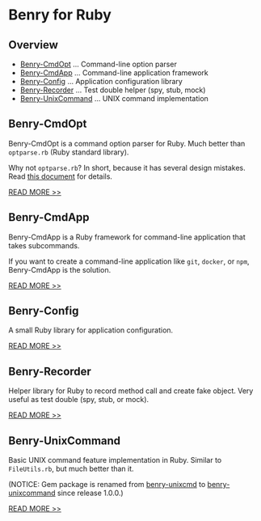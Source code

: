 # Benry for Ruby


## Overview

* [Benry-CmdOpt](#benry-cmdopt) ... Command-line option parser
* [Benry-CmdApp](#benry-cmdapp) ... Command-line application framework
* [Benry-Config](#benry-config) ... Application configuration library
* [Benry-Recorder](#benry-recorder) ... Test double helper (spy, stub, mock)
* [Benry-UnixCommand](#benry-unixcommand) ... UNIX command implementation


## Benry-CmdOpt

Benry-CmdOpt is a command option parser for Ruby.
Much better than ``optparse.rb`` (Ruby standard library).

Why not ``optparse.rb``? In short, because it has several design mistakes.
Read [this document](benry-cmdopt.html#why-not-optparserb) for details.

[READ MORE >>](benry-cmdopt.html)


## Benry-CmdApp

Benry-CmdApp is a Ruby framework for command-line application that takes subcommands.

If you want to create a command-line application like ``git``, ``docker``, or ``npm``,
Benry-CmdApp is the solution.

[READ MORE >>](benry-cmdapp.html)


## Benry-Config

A small Ruby library for application configuration.

[READ MORE >>](benry-config.html)


## Benry-Recorder

Helper library for Ruby to record method call and create fake object.
Very useful as test double (spy, stub, or mock).

[READ MORE >>](benry-recorder.html)


## Benry-UnixCommand

Basic UNIX command feature implementation in Ruby.
Similar to ``FileUtils.rb``, but much better than it.

(NOTICE: Gem package is renamed from [benry-unixcmd](https://rubygems.org/gems/benry-unixcmd) to [benry-unixcommand](https://rubygems.org/gems/benry-unixcommand) since release 1.0.0.)

[READ MORE >>](benry-unixcommand.html)
